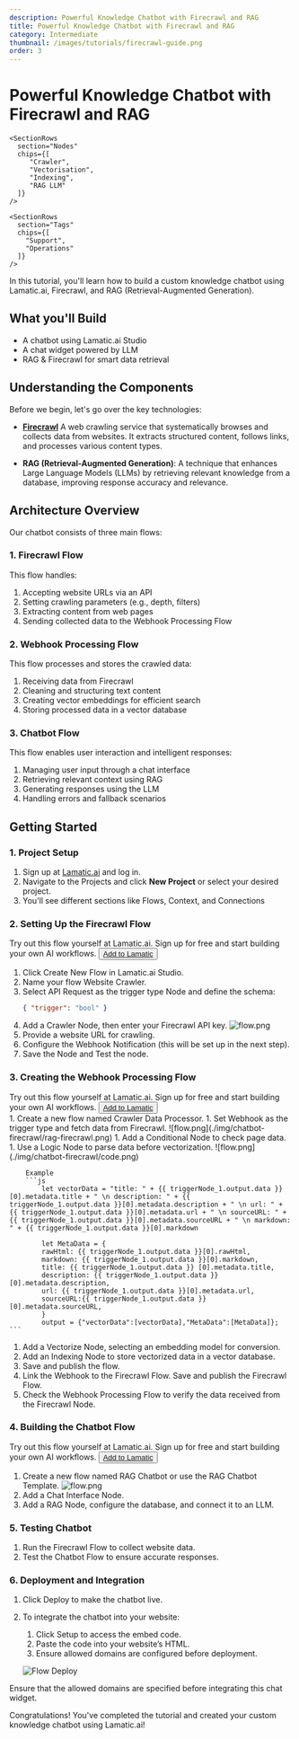 ```yaml
---
description: Powerful Knowledge Chatbot with Firecrawl and RAG
title: Powerful Knowledge Chatbot with Firecrawl and RAG
category: Intermediate
thumbnail: /images/tutorials/firecrawl-guide.png
order: 3
---
```


# Powerful Knowledge Chatbot with Firecrawl and RAG
<div className="grid md:grid-cols-1 gap-2 mb-8">
  <div className="">
    <SectionRows 
      section="Difficulty Level" 
      chips={["Intermediate"]} 
    />
    
    <SectionRows 
      section="Nodes" 
      chips={[
         "Crawler",
         "Vectorisation",
         "Indexing",
         "RAG LLM"
      ]} 
    />
    
    <SectionRows 
      section="Tags" 
      chips={[
        "Support",
        "Operations"
      ]} 
    />
  </div>
</div>

In this tutorial, you'll learn how to build a custom knowledge chatbot using Lamatic.ai, Firecrawl, and RAG (Retrieval-Augmented Generation).

## What you'll Build

- A chatbot using Lamatic.ai Studio
- A chat widget powered by LLM
- RAG & Firecrawl for smart data retrieval

## Understanding the Components

Before we begin, let's go over the key technologies:

- **[Firecrawl](https://www.firecrawl.dev/)** A web crawling service that systematically browses and collects data from websites. It extracts structured content, follows links, and processes various content types.

- **RAG (Retrieval-Augmented Generation)**: A technique that enhances Large Language Models (LLMs) by retrieving relevant knowledge from a database, improving response accuracy and relevance.

## Architecture Overview

Our chatbot consists of three main flows:

### 1. Firecrawl Flow

This flow handles:

1. Accepting website URLs via an API
1. Setting crawling parameters (e.g., depth, filters)
1. Extracting content from web pages
1. Sending collected data to the Webhook Processing Flow

### 2. Webhook Processing Flow

This flow processes and stores the crawled data:

1. Receiving data from Firecrawl
1. Cleaning and structuring text content
1. Creating vector embeddings for efficient search
1. Storing processed data in a vector database

### 3. Chatbot Flow

This flow enables user interaction and intelligent responses:

1. Managing user input through a chat interface
1. Retrieving relevant context using RAG
1. Generating responses using the LLM
1. Handling errors and fallback scenarios

## Getting Started

### 1. Project Setup

1. Sign up at [Lamatic.ai](https://lamatic.ai/) and log in.
1. Navigate to the Projects and click **New Project** or select your desired project.
1. You'll see different sections like Flows, Context, and Connections

### 2. Setting Up the Firecrawl Flow
<div className="mt-4 mb-4">
  <Callout>
  Try out this flow yourself at Lamatic.ai. Sign up for free and start building your own AI workflows.
  <Button variant="destructive" className="mt-3" href="https://studio.lamatic.ai/_?templateSlug=firecrawl-scrapping" size="sm" asChild>
    <a href="https://studio.lamatic.ai/_?templateSlug=firecrawl-scrapping" target="_blank">Add to Lamatic</a>
  </Button>
</Callout>
</div>

1. Click Create New Flow in Lamatic.ai Studio.
1. Name your flow Website Crawler.
1. Select API Request as the trigger type Node and define the schema:
   ```json
   { "trigger": "bool" }
   ```
1. Add a Crawler Node, then enter your Firecrawl API key.
   ![flow.png](./img/chatbot-firecrawl/rag-firecrawl1.png)
1. Provide a website URL for crawling.
1. Configure the Webhook Notification (this will be set up in the next step).
1. Save the Node and Test the node.

### 3. Creating the Webhook Processing Flow
<div className="mt-4 mb-4">
  <Callout>
  Try out this flow yourself at Lamatic.ai. Sign up for free and start building your own AI workflows.
  <Button variant="destructive" className="mt-3" href="https://studio.lamatic.ai/_?templateSlug=firecrawl-webhook" size="sm" asChild>
    <a href="https://studio.lamatic.ai/_?templateSlug=firecrawl-webhook" target="_blank">Add to Lamatic</a>
  </Button>
</Callout>
</div>
1.  Create a new flow named Crawler Data Processor.
1.  Set Webhook as the trigger type and fetch data from Firecrawl.
    ![flow.png](./img/chatbot-firecrawl/rag-firecrawl.png)
1.  Add a Conditional Node to check page data.
1.  Use a Logic Node to parse data before vectorization.
    ![flow.png](./img/chatbot-firecrawl/code.png)

        Example
        ```js
            let vectorData = "title: " + {{ triggerNode_1.output.data }}[0].metadata.title + " \n description: " + {{ triggerNode_1.output.data }}[0].metadata.description + " \n url: " + {{ triggerNode_1.output.data }}[0].metadata.url + " \n sourceURL: " + {{ triggerNode_1.output.data }}[0].metadata.sourceURL + " \n markdown: " + {{ triggerNode_1.output.data }}[0].markdown

            let MetaData = {
            rawHtml: {{ triggerNode_1.output.data }}[0].rawHtml,  
            markdown: {{ triggerNode_1.output.data }}[0].markdown,
            title: {{ triggerNode_1.output.data }} [0].metadata.title,
            description: {{ triggerNode_1.output.data }} [0].metadata.description,
            url: {{ triggerNode_1.output.data }}[0].metadata.url,
            sourceURL:{{ triggerNode_1.output.data }} [0].metadata.sourceURL,
            }
            output = {"vectorData":[vectorData],"MetaData":[MetaData]};
    ```

1.  Add a Vectorize Node, selecting an embedding model for conversion.
1.  Add an Indexing Node to store vectorized data in a vector database.
1.  Save and publish the flow.
1.  Link the Webhook to the Firecrawl Flow. Save and publish the Firecrawl Flow.
1.  Check the Webhook Processing Flow to verify the data received from the Firecrawl Node.
### 4. Building the Chatbot Flow
<div className="mt-4 mb-4">
  <Callout>
  Try out this flow yourself at Lamatic.ai. Sign up for free and start building your own AI workflows.
  <Button variant="destructive" className="mt-3" href="https://studio.lamatic.ai/_?templateSlug=document-chatbot-widget" size="sm" asChild>
    <a href="https://studio.lamatic.ai/_?templateSlug=document-chatbot-widget" target="_blank">Add to Lamatic</a>
  </Button>
</Callout>
</div>

1. Create a new flow named RAG Chatbot or use the RAG Chatbot Template.
   ![flow.png](./img/building-chatbot/chatbot.png)
1. Add a Chat Interface Node.
1. Add a RAG Node, configure the database, and connect it to an LLM.

### 5. Testing Chatbot

1. Run the Firecrawl Flow to collect website data.
1. Test the Chatbot Flow to ensure accurate responses.

### 6. Deployment and Integration

1. Click Deploy to make the chatbot live.
1. To integrate the chatbot into your website:
   1. Click Setup to access the embed code.
   1. Paste the code into your website’s HTML.
   1. Ensure allowed domains are configured before deployment.

   ![Flow Deploy](./img/ai-review-responder/deploy.png)

Ensure that the allowed domains are specified before integrating this chat widget.


Congratulations! You've completed the tutorial and created your custom knowledge chatbot using Lamatic.ai!
